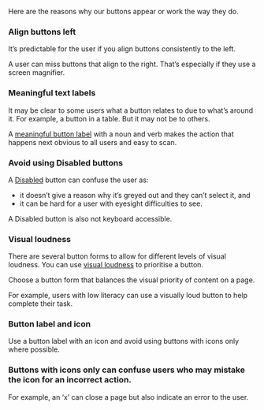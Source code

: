 Here are the reasons why our buttons appear or work the way they do.

### Align buttons left

It’s predictable for the user if you align buttons consistently to the left.

A user can miss buttons that align to the right. That’s especially if they use a screen magnifier.

### Meaningful text labels

It may be clear to some users what a button relates to due to what’s around it. For example, a button in a table. But it may not be to others.

A [meaningful button label](/packages/forms/button/content) with a noun and verb makes the action that happens next obvious to all users and easy to scan.

### Avoid using Disabled buttons

A [Disabled](/packages/forms/button#disabled) button can confuse the user as:

- it doesn’t give a reason why it’s greyed out and they can’t select it, and
- it can be hard for a user with eyesight difficulties to see.

A Disabled button is also not keyboard accessible.

### Visual loudness

There are several button forms to allow for different levels of visual loudness. You can use [visual loudness](https://www.viget.com/articles/visual-loudness/) to prioritise a button.

Choose a button form that balances the visual priority of content on a page.

For example, users with low literacy can use a visually loud button to help complete their task.

### Button label and icon

Use a button label with an icon and avoid using buttons with icons only where possible.

### Buttons with icons only can confuse users who may mistake the icon for an incorrect action.

For example, an ‘x’ can close a page but also indicate an error to the user.
